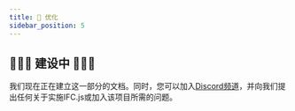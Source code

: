```yaml
---
title: 🦾 优化
sidebar_position: 5
---
```



## 🚧👷‍♀️  建设中 👷‍♂️🚧

<IfcCard icon="💙" title="感谢你对IFC.js的兴趣!">
    我们现在正在建立这一部分的文档。同时，您可以加入<a href="https://discord.com/invite/g7Uzn2KSwB">Discord频道</a>，并向我们提出任何关于实施IFC.js或加入该项目所需的问题。
</IfcCard>